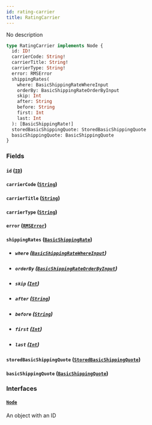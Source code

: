 ```yaml
---
id: rating-carrier
title: RatingCarrier
---
```


No description

```graphql
type RatingCarrier implements Node {
  id: ID!
  carrierCode: String!
  carrierTitle: String!
  carrierType: String!
  error: RMSError
  shippingRates(
    where: BasicShippingRateWhereInput
    orderBy: BasicShippingRateOrderByInput
    skip: Int
    after: String
    before: String
    first: Int
    last: Int
  ): [BasicShippingRate!]
  storedBasicShippingQuote: StoredBasicShippingQuote
  basicShippingQuote: BasicShippingQuote
}
```

### Fields

#### `id` ([`ID`](../../rate-manager-service/scalars/id))

#### `carrierCode` ([`String`](../../rate-manager-service/scalars/string))

#### `carrierTitle` ([`String`](../../rate-manager-service/scalars/string))

#### `carrierType` ([`String`](../../rate-manager-service/scalars/string))

#### `error` ([`RMSError`](../../rate-manager-service/objects/rmserror))

#### `shippingRates` ([`BasicShippingRate`](../../rate-manager-service/objects/basic-shipping-rate))

- ##### `where` ([`BasicShippingRateWhereInput`](../../rate-manager-service/inputs/basic-shipping-rate-where-input))

- ##### `orderBy` ([`BasicShippingRateOrderByInput`](../../rate-manager-service/enums/basic-shipping-rate-order-by-input))

- ##### `skip` ([`Int`](../../rate-manager-service/scalars/int))

- ##### `after` ([`String`](../../rate-manager-service/scalars/string))

- ##### `before` ([`String`](../../rate-manager-service/scalars/string))

- ##### `first` ([`Int`](../../rate-manager-service/scalars/int))

- ##### `last` ([`Int`](../../rate-manager-service/scalars/int))

#### `storedBasicShippingQuote` ([`StoredBasicShippingQuote`](../../rate-manager-service/objects/stored-basic-shipping-quote))

#### `basicShippingQuote` ([`BasicShippingQuote`](../../rate-manager-service/objects/basic-shipping-quote))

### Interfaces

#### [`Node`](../../rate-manager-service/interfaces/node)

An object with an ID

